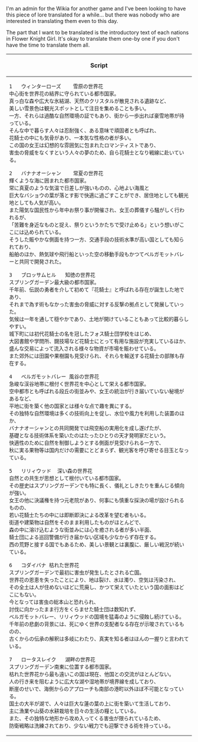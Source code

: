 I'm an admin for the Wikia for another game and I've been looking to have this piece of lore translated for a while... but there was nobody who are interested in translating them even to this day.

The part that I want to be translated is the introductory text of each nations in Flower Knight Girl. It's okay to translate them one-by one if you don't have the time to translate them all.

{| class="mw-collapsible mw-collapsed wikitable" style="align:center;"
!style="text-align:center;min-width:200px;width:100%"|Script
|-
|<pre style="width:650px;white-space:pre-wrap;">
1   ウィンターローズ    雪原の世界花
中心街を世界花の結界に守られている都市国家。
真っ白な森や広大な氷結湖、天然のクリスタルが散見される遺跡など、
美しい雪景色は観光スポットとして注目を集めることも多い。
一方、それらは過酷な自然環境の証でもあり、街から一歩出れば豪雪地帯が待っている。
そんな中で暮らす人々は忍耐強く、ある意味で頑固者とも呼ばれ、
花騎士の中にも気骨があり、一本気な性格の者が多い。
この国の女王は幻想的な雰囲気に包まれたロマンティストであり、
害虫の脅威をなくすという人々の夢のため、自ら花騎士となり戦線に赴いている。

2   バナナオーシャン    常夏の世界花
輝くような海に囲まれた都市国家。
常に真夏のような気温で日差しが強いものの、心地よい海風と
巨大なバショウの葉が落とす影で快適に過ごすことができ、居住地としても観光地としても人気が高い。
また陽気な国民性から年中お祭り事が開催され、女王の葬儀すら騒がしく行われるが、
「苦難を身近なものと捉え、祭りというかたちで受け止める」という想いがここには込められている。
そうした賑やかな側面を持つ一方、交通手段の技術水準が高い国としても知られており、
船舶のほか、熱気球や飛行船といった空の移動手段もかつてベルガモットバレーと共同で開発された。

3   ブロッサムヒル   知徳の世界花
スプリングガーデン最大級の都市国家。
千年前、伝説の勇者を介して初めて『花騎士』と呼ばれる存在が誕生した地であり、
それまで為す術もなかった害虫の脅威に対する反撃の拠点として発展していった。
気候は一年を通して穏やかであり、土地が開けていることもあって比較的暮らしやすい。
城下町には初代花騎士の名を冠したフォス騎士団学校をはじめ、
大図書館や学問所、闘技場など花騎士にとって有用な施設が充実しているほか、
盛んな交易によって流入される様々な物資が市場を賑わせている。
また郊外には田園や果樹園も見受けられ、それらを輸送する花騎士の部隊も存在する。

4   ベルガモットバレー 風谷の世界花
急峻な渓谷地帯に根付く世界花を中心として栄える都市国家。
空中都市とも呼ばれる段丘の街並みや、女王の統治が行き届いていない秘境があるなど、
平地に街を築く他の国家とは様々な点で趣を異にする。
その独特な自然環境は多くの技術向上を促し、水位や風力を利用した装置のほか、
バナナオーシャンとの共同開発では飛空船の実用化を成し遂げたが、
基礎となる技術体系を築いたのはたったひとりの天才発明家だという。
快適性のために自然を制御しようとする側面が見受けられる一方で、
秋に実る果物等は国内だけの需要にとどまらず、観光客を呼び寄せる目玉となっている。

5   リリィウッド  深い森の世界花
自然との共生が思想として根付いている都市国家。
その歴史はスプリングガーデンでも特に長く、儀礼としきたりを重んじる傾向が強い。
女王の他に決議権を持つ元老院があり、何事にも慎重な採決の場が設けられるものの、
若い花騎士たちの中には即断即決による改革を望む者もいる。
街道や建築物は自然をそのまま利用したものがほとんどで、
森の中に溶け込むような街並みには心を癒される者が多い半面、
騎士団による巡回警備が行き届かない区域も少なからず存在する。
西の荒野と接する国でもあるため、美しい景観とは裏腹に、厳しい戦況が続いている。

6   コダイバナ 枯れた世界花
スプリングガーデンで最初に害虫が発生したとされる亡国。
世界花の恩恵を失ったことにより、地は裂け、水は濁り、空気は汚染され、
その全土は人が住めないほどに荒廃し、かつて栄えていたという国の面影はどこにもない。
今となっては害虫の総本山と恐れられ、
討伐に向かったまま行方をくらませた騎士団は数知れず、
ベルガモットバレー、リリィウッドの国境を猛毒のように侵蝕し続けている。
千年前の悲劇の背景には、死にゆく世界の支配者なる存在が示唆されているものの、
古くからの伝承の解釈は多岐にわたり、真実を知る者はほんの一握りと言われている。

7   ロータスレイク   湖畔の世界花
スプリングガーデン南東に位置する都市国家。
枯れた世界花から最も遠いこの国は現在、他国との交流がほとんどない。
人の行き来を阻むように広大な湖や湿地帯が境界線を成しており、
断崖のせいで、海側からのアプローチも南部の港町以外ほぼ不可能となっている。
国土の大半が湖で、人々は巨大な蓮の葉の上に街を築いて生活しており、
主に漁業や山葵の水耕栽培を日々の生活の糧としている。
また、その独特な地形から攻め入ってくる害虫が限られているため、
防衛戦略は洗練されており、少ない戦力でも迎撃できる術を持っている。
</pre>
|}   <ac_metadata title="Translation Request"> </ac_metadata>